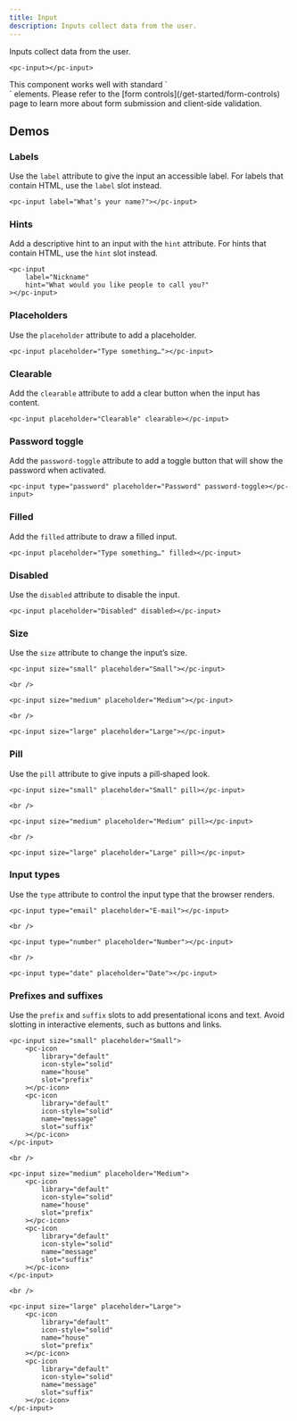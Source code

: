 ```yaml
---
title: Input
description: Inputs collect data from the user.
---
```


Inputs collect data from the user.

```demo:open
<pc-input></pc-input>
```

<pc-callout appearance="primary">
    <pc-icon
        library="default"
        icon-style="solid"
        name="book-open"
        slot="icon"
    ></pc-icon>
    This component works well with standard `<form>` elements. Please refer to the [form controls](/get-started/form-controls) page to learn more about form submission and client‐side validation.
</pc-callout>

## Demos

### Labels

Use the `label` attribute to give the input an accessible label. For labels that contain HTML, use the `label` slot instead.

```demo
<pc-input label="What’s your name?"></pc-input>
```

### Hints

Add a descriptive hint to an input with the `hint` attribute. For hints that contain HTML, use the `hint` slot instead.

```demo
<pc-input
    label="Nickname"
    hint="What would you like people to call you?"
></pc-input>
```

### Placeholders

Use the `placeholder` attribute to add a placeholder.

```demo
<pc-input placeholder="Type something…"></pc-input>
```

### Clearable

Add the `clearable` attribute to add a clear button when the input has content.

```demo
<pc-input placeholder="Clearable" clearable></pc-input>
```

### Password toggle

Add the `password-toggle` attribute to add a toggle button that will show the password when activated.

```demo
<pc-input type="password" placeholder="Password" password-toggle></pc-input>
```

### Filled

Add the `filled` attribute to draw a filled input.

```demo
<pc-input placeholder="Type something…" filled></pc-input>
```

### Disabled

Use the `disabled` attribute to disable the input.

```demo
<pc-input placeholder="Disabled" disabled></pc-input>
```

### Size

Use the `size` attribute to change the input’s size.

```demo
<pc-input size="small" placeholder="Small"></pc-input>

<br />

<pc-input size="medium" placeholder="Medium"></pc-input>

<br />

<pc-input size="large" placeholder="Large"></pc-input>
```

### Pill

Use the `pill` attribute to give inputs a pill‐shaped look.

```demo
<pc-input size="small" placeholder="Small" pill></pc-input>

<br />

<pc-input size="medium" placeholder="Medium" pill></pc-input>

<br />

<pc-input size="large" placeholder="Large" pill></pc-input>
```

### Input types

Use the `type` attribute to control the input type that the browser renders.

```demo
<pc-input type="email" placeholder="E‐mail"></pc-input>

<br />

<pc-input type="number" placeholder="Number"></pc-input>

<br />

<pc-input type="date" placeholder="Date"></pc-input>
```

### Prefixes and suffixes

Use the `prefix` and `suffix` slots to add presentational icons and text. Avoid slotting in interactive elements, such as buttons and links.

```demo
<pc-input size="small" placeholder="Small">
    <pc-icon
        library="default"
        icon-style="solid"
        name="house"
        slot="prefix"
    ></pc-icon>
    <pc-icon
        library="default"
        icon-style="solid"
        name="message"
        slot="suffix"
    ></pc-icon>
</pc-input>

<br />

<pc-input size="medium" placeholder="Medium">
    <pc-icon
        library="default"
        icon-style="solid"
        name="house"
        slot="prefix"
    ></pc-icon>
    <pc-icon
        library="default"
        icon-style="solid"
        name="message"
        slot="suffix"
    ></pc-icon>
</pc-input>

<br />

<pc-input size="large" placeholder="Large">
    <pc-icon
        library="default"
        icon-style="solid"
        name="house"
        slot="prefix"
    ></pc-icon>
    <pc-icon
        library="default"
        icon-style="solid"
        name="message"
        slot="suffix"
    ></pc-icon>
</pc-input>
```

